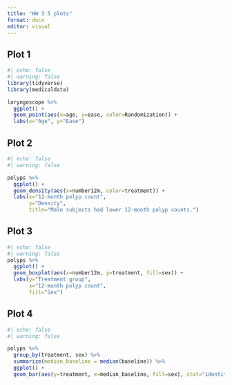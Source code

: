 ```yaml
---
title: "HW 3.5 plots"
format: docx
editor: visual
---
```


## Plot 1

```r
#| echo: false
#| warning: false
library(tidyverse)
library(medicaldata)

laryngoscope %>% 
  ggplot() +
  geom_point(aes(x=age, y=ease, color=Randomization)) +
  labs(x="Age", y="Ease")

```

## Plot 2

```r
#| echo: false
#| warning: false

polyps %>% 
  ggplot() +
  geom_density(aes(x=number12m, color=treatment)) +
  labs(x="12-month polyp count",
       y="Density",
       title="Male subjects had lower 12-month polyp counts.")

```

## Plot 3

```r
#| echo: false
#| warning: false
polyps %>% 
  ggplot() +
  geom_boxplot(aes(x=number12m, y=treatment, fill=sex)) +
  labs(y="Treatment group",
       x="12-month polyp count",
       fill="Sex")
```

## Plot 4

```r
#| echo: false
#| warning: false

polyps %>% 
  group_by(treatment, sex) %>% 
  summarize(median_baseline = median(baseline)) %>% 
  ggplot() +
  geom_bar(aes(y=treatment, x=median_baseline, fill=sex), stat="identity", position="dodge")

```
